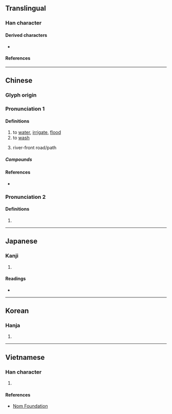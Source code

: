 {{also|漑}}
{{character info}}
==Translingual==

===Han character===
{{Han char|rn=85|rad=水|as=09|sn=12|four=31114|canj=EAIU|ids=⿰氵既}}

====Derived characters====
* {{l|mul|[[𡒖]]}}

====References====
{{Han ref|kx=0639.111|dj=1054.090|hdz=31689.050|uh=6E89}}

----

==Chinese==
{{zh-forms|alt=漑}}

===Glyph origin===
{{Han etym}}

===Pronunciation 1===
{{zh-pron
|m=gài
|c=koi3,goi3
|mn=kài/khài
|mc=y
|oc=y
|cat=v
}}

====Definitions====
{{zh-hanzi}}

# to [[water]], [[irrigate]], [[flood]]
# to [[wash]]
# {{label|zh|Sichuanese}} river-front road/path

=====Compounds=====
{{zh-der|噴灑灌溉|灌溉渠|畦溝灌溉|沾溉|淤溉|灌溉工程|灌溉|沆溉|自流灌溉|輪流灌溉}}

====References====
* {{R:yue:Hanzi}}

===Pronunciation 2===
{{zh-pron
|m=xiè
|cat=n
}}

====Definitions====
{{zh-hanzi}}

# {{zh-only|沆溉}}

----

==Japanese==

===Kanji===
{{ja-kanji|grade=|rs=水09}}

# {{rfdef|ja|sort=水09}}

====Readings====
* {{ja-readings|on=[[がい]] (gai), [[かい]] (kai)|kun=[[そそぐ]] (sosogu)}}

----

==Korean==

===Hanja===
{{ko-hanja|hangeul=개|eumhun=|rv=gae|mr=kae|y=kay}}

# {{rfdef|ko|sort=水09}}

----

==Vietnamese==

===Han character===
{{vi-readings|rs=水09|reading=ngấy}}

# {{rfdef|vi|sort=水09}}

====References====
* [http://nomfoundation.org/common/nom_details.php?codepoint=6E89 Nom Foundation]
